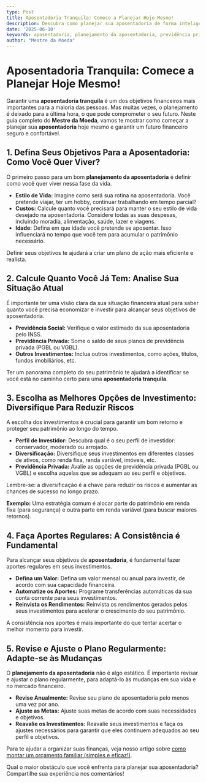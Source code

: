 ```yaml
---
type: Post
title: Aposentadoria Tranquila: Comece a Planejar Hoje Mesmo!
description: Descubra como planejar sua aposentadoria de forma inteligente e garantir um futuro financeiro tranquilo e seguro.
date: '2025-06-10'
keywords: aposentadoria, planejamento da aposentadoria, previdência privada, investimentos, finanças pessoais, futuro financeiro, independência financeira
author: "Mestre da Moeda"
---
```


# Aposentadoria Tranquila: Comece a Planejar Hoje Mesmo!

Garantir uma **aposentadoria tranquila** é um dos objetivos financeiros mais importantes para a maioria das pessoas. Mas muitas vezes, o planejamento é deixado para a última hora, o que pode comprometer o seu futuro. Neste guia completo do **Mestre da Moeda**, vamos te mostrar como começar a planejar sua **aposentadoria** hoje mesmo e garantir um futuro financeiro seguro e confortável.

## 1. Defina Seus Objetivos Para a Aposentadoria: Como Você Quer Viver?

O primeiro passo para um bom **planejamento da aposentadoria** é definir como você quer viver nessa fase da vida.

*   **Estilo de Vida:** Imagine como será sua rotina na aposentadoria. Você pretende viajar, ter um hobby, continuar trabalhando em tempo parcial?
*   **Custos:** Calcule quanto você precisará para manter o seu estilo de vida desejado na aposentadoria. Considere todas as suas despesas, incluindo moradia, alimentação, saúde, lazer e viagens.
*   **Idade:** Defina em que idade você pretende se aposentar. Isso influenciará no tempo que você tem para acumular o patrimônio necessário.

Definir seus objetivos te ajudará a criar um plano de ação mais eficiente e realista.

## 2. Calcule Quanto Você Já Tem: Analise Sua Situação Atual

É importante ter uma visão clara da sua situação financeira atual para saber quanto você precisa economizar e investir para alcançar seus objetivos de aposentadoria.

*   **Previdência Social:** Verifique o valor estimado da sua aposentadoria pelo INSS.
*   **Previdência Privada:** Some o saldo de seus planos de previdência privada (PGBL ou VGBL).
*   **Outros Investimentos:** Inclua outros investimentos, como ações, títulos, fundos imobiliários, etc.

Ter um panorama completo do seu patrimônio te ajudará a identificar se você está no caminho certo para uma **aposentadoria tranquila**.

## 3. Escolha as Melhores Opções de Investimento: Diversifique Para Reduzir Riscos

A escolha dos investimentos é crucial para garantir um bom retorno e proteger seu patrimônio ao longo do tempo.

*   **Perfil de Investidor:** Descubra qual é o seu perfil de investidor: conservador, moderado ou arrojado.
*   **Diversificação:** Diversifique seus investimentos em diferentes classes de ativos, como renda fixa, renda variável, imóveis, etc.
*   **Previdência Privada:** Avalie as opções de previdência privada (PGBL ou VGBL) e escolha aquelas que se adequam ao seu perfil e objetivos.

Lembre-se: a diversificação é a chave para reduzir os riscos e aumentar as chances de sucesso no longo prazo.

**Exemplo:** Uma estratégia comum é alocar parte do patrimônio em renda fixa (para segurança) e outra parte em renda variável (para buscar maiores retornos).

## 4. Faça Aportes Regulares: A Consistência é Fundamental

Para alcançar seus objetivos de **aposentadoria**, é fundamental fazer aportes regulares em seus investimentos.

*   **Defina um Valor:** Defina um valor mensal ou anual para investir, de acordo com sua capacidade financeira.
*   **Automatize os Aportes:** Programe transferências automáticas da sua conta corrente para seus investimentos.
*   **Reinvista os Rendimentos:** Reinvista os rendimentos gerados pelos seus investimentos para acelerar o crescimento do seu patrimônio.

A consistência nos aportes é mais importante do que tentar acertar o melhor momento para investir.

## 5. Revise e Ajuste o Plano Regularmente: Adapte-se às Mudanças

O **planejamento da aposentadoria** não é algo estático. É importante revisar e ajustar o plano regularmente, para adaptá-lo às mudanças em sua vida e no mercado financeiro.

*   **Revise Anualmente:** Revise seu plano de aposentadoria pelo menos uma vez por ano.
*   **Ajuste as Metas:** Ajuste suas metas de acordo com suas necessidades e objetivos.
*   **Reavalie os Investimentos:** Reavalie seus investimentos e faça os ajustes necessários para garantir que eles continuem adequados ao seu perfil e objetivos.

Para te ajudar a organizar suas finanças, veja nosso artigo sobre [como montar um orçamento familiar (simples e eficaz!)](/1-economizar-dinheiro-todo-mes).

Qual o maior obstáculo que você enfrenta para planejar sua aposentadoria? Compartilhe sua experiência nos comentários!